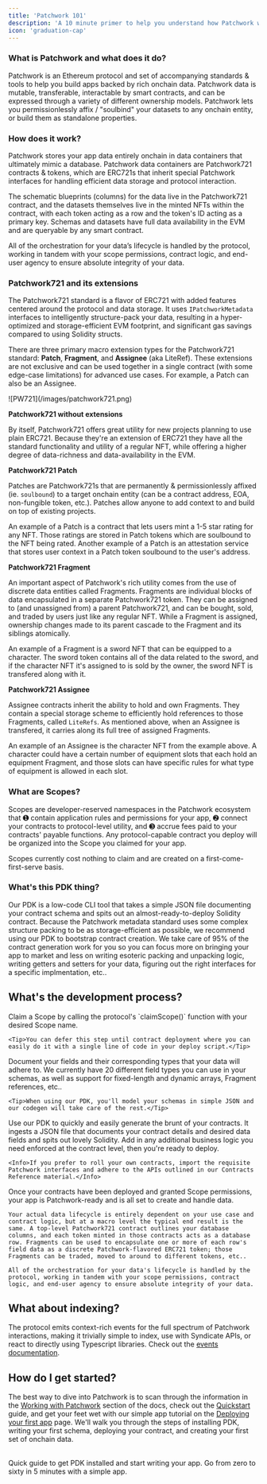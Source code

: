 ```yaml
---
title: 'Patchwork 101'
description: 'A 10 minute primer to help you understand how Patchwork works at a high level'
icon: 'graduation-cap'
---
```


### What is Patchwork and what does it do?

Patchwork is an Ethereum protocol and set of accompanying standards & tools to help you build apps backed by rich onchain data. Patchwork data is mutable, transferable, interactable by smart contracts, and can be expressed through a variety of different ownership models. Patchwork lets you permissionlessly affix / "soulbind" your datasets to any onchain entity, or build them as standalone properties.

### How does it work?

Patchwork stores your app data entirely onchain in data containers that ultimately mimic a database. Patchwork data containers are Patchwork721 contracts & tokens, which are ERC721s that inherit special Patchwork interfaces for handling efficient data storage and protocol interaction.

The schematic blueprints (columns) for the data live in the Patchwork721 contract, and the datasets themselves live in the minted NFTs within the contract, with each token acting as a row and the token's ID acting as a primary key. Schemas and datasets have full data availability in the EVM and are queryable by any smart contract.

All of the orchestration for your data’s lifecycle is handled by the protocol, working in tandem with your scope permissions, contract logic, and end-user agency to ensure absolute integrity of your data.

### Patchwork721 and its extensions

The Patchwork721 standard is a flavor of ERC721 with added features centered around the protocol and data storage. It uses `IPatchworkMetadata` interfaces to intelligently structure-pack your data, resulting in a hyper-optimized and storage-efficient EVM footprint, and significant gas savings compared to using Solidity structs.

There are three primary macro extension types for the Patchwork721 standard: **Patch**, **Fragment**, and **Assignee** (aka LiteRef). These extensions are not exclusive and can be used together in a single contract (with some edge-case limitations) for advanced use cases. For example, a Patch can also be an Assignee.

<Frame>
![PW721](/images/patchwork721.png)
</Frame>

**Patchwork721 without extensions**

By itself, Patchwork721 offers great utility for new projects planning to use plain ERC721. Because they're an extension of ERC721 they have all the standard functionality and utility of a regular NFT, while offering a higher degree of data-richness and data-availability in the EVM.

**Patchwork721 Patch**

Patches are Patchwork721s that are permanently & permissionlessly affixed (ie. `soulbound`) to a target onchain entity (can be a contract address, EOA, non-fungible token, etc.). Patches allow anyone to add context to and build on top of existing projects.

<Tip>An example of a Patch is a contract that lets users mint a 1-5 star rating for any NFT. Those ratings are stored in Patch tokens which are soulbound to the NFT being rated. Another example of a Patch is an attestation service that stores user context in a Patch token soulbound to the user's address.</Tip>

**Patchwork721 Fragment**

An important aspect of Patchwork's rich utility comes from the use of discrete data entities called Fragments. Fragments are individual blocks of data encapsulated in a separate Patchwork721 token. They can be assigned to (and unassigned from) a parent Patchwork721, and can be bought, sold, and traded by users just like any regular NFT. While a Fragment is assigned, ownership changes made to its parent cascade to the Fragment and its siblings atomically.

<Tip>An example of a Fragment is a sword NFT that can be equipped to a character. The sword token contains all of the data related to the sword, and if the character NFT it's assigned to is sold by the owner, the sword NFT is transfered along with it.</Tip>

**Patchwork721 Assignee**

Assignee contracts inherit the ability to hold and own Fragments. They contain a special storage scheme to efficiently hold references to those Fragments, called `LiteRefs`. As mentioned above, when an Assignee is transfered, it carries along its full tree of assigned Fragments.

<Tip>An example of an Assignee is the character NFT from the example above. A character could have a certain number of equipment slots that each hold an equipment Fragment, and those slots can have specific rules for what type of equipment is allowed in each slot.</Tip>

### What are Scopes?

Scopes are developer-reserved namespaces in the Patchwork ecosystem that ➊ contain application rules and permissions for your app, ➋ connect your contracts to protocol-level utility, and ➌ accrue fees paid to your contracts' payable functions. Any protocol-capable contract you deploy will be organized into the Scope you claimed for your app.

<Tip>Scopes currently cost nothing to claim and are created on a first-come-first-serve basis.</Tip>

### What's this PDK thing?

Our PDK is a low-code CLI tool that takes a simple JSON file documenting your contract schema and spits out an almost-ready-to-deploy Solidity contract. Because the Patchwork metadata standard uses some complex structure packing to be as storage-efficient as possible, we recommend using our PDK to bootstrap contract creation. We take care of 95% of the contract generation work for you so you can focus more on bringing your app to market and less on writing esoteric packing and unpacking logic, writing getters and setters for your data, figuring out the right interfaces for a specific implmentation, etc..

## What's the development process?

<Steps>
  <Step title="Scope creation">
    Claim a Scope by calling the protocol's `claimScope()` function with your desired Scope name.
    
    <Tip>You can defer this step until contract deployment where you can easily do it with a single line of code in your deploy script.</Tip>
  </Step>
  <Step title="Data modeling">
    Document your fields and their corresponding types that your data will adhere to. We currently have 20 different field types you can use in your schemas, as well as support for fixed-length and dynamic arrays, Fragment references, etc..

    <Tip>When using our PDK, you'll model your schemas in simple JSON and our codegen will take care of the rest.</Tip>
  </Step>
  <Step title="Contract generation">
    Use our PDK to quickly and easily generate the brunt of your contracts. It ingests a JSON file that documents your contract details and desired data fields and spits out lovely Solidity. Add in any additional business logic you need enforced at the contract level, then you're ready to deploy.

    <Info>If you prefer to roll your own contracts, import the requisite Patchwork interfaces and adhere to the APIs outlined in our Contracts Reference material.</Info>
  </Step>
  <Step title="Data orchestration">
    Once your contracts have been deployed and granted Scope permissions, your app is Patchwork-ready and is all set to create and handle data.
    
    Your actual data lifecycle is entirely dependent on your use case and contract logic, but at a macro level the typical end result is the same. A top-level Patchwork721 contract outlines your database columns, and each token minted in those contracts acts as a database row. Fragments can be used to encapsulate one or more of each row's field data as a discrete Patchwork-flavored ERC721 token; those Fragments can be traded, moved to around to different tokens, etc..

    All of the orchestration for your data's lifecycle is handled by the protocol, working in tandem with your scope permissions, contract logic, and end-user agency to ensure absolute integrity of your data.
  </Step>
</Steps>

## What about indexing?

The protocol emits context-rich events for the full spectrum of Patchwork interactions, making it trivially simple to index, use with Syndicate APIs, or react to directly using Typescript libraries. Check out the [events documentation](/contracts/core/IPatchworkProtocol#events).

## How do I get started?

The best way to dive into Patchwork is to scan through the information in the [Working with Patchwork](/protocol/guide/) section of the docs, check out the [Quickstart](/protocol/getting-started/quickstart.mdx) guide, and get your feet wet with our simple app tutorial on the [Deploying your first app](/protocol/getting-started/hello-world) page. We'll walk you through the steps of installing PDK, writing your first schema, deploying your contract, and creating your first set of onchain data.

<br />
<CardGroup cols={2}>
<Card title="Quickstart" icon="rabbit-running" href="/protocol/getting-started/quickstart">
    Quick guide to get PDK installed and start writing your app.
</Card>
<Card title="Deploy your first app" icon="paper-plane" href="/protocol/getting-started/hello-world">
    Go from zero to sixty in 5 minutes with a simple app.
</Card>
</CardGroup>